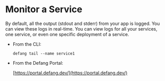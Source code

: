 # Monitor a Service

By default, all the output (stdout and stderr) from your app is logged. You can view these logs in real-time. You can view logs for all your services, one service, or even one specific deployment of a service.

- From the CLI:
    
    ```tsx
    defang tail --name service1
    ```
    
- From the Defang Portal:
    
    [https://portal.defang.dev/](https://portal.defang.dev/) 
